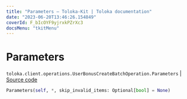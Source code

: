 ```yaml
---
title: "Parameters — Toloka-Kit | Toloka documentation"
date: "2023-06-20T13:46:26.154849"
coverId: F_bIcOYF9yjrxkPZrXc3
docsMenu: "tkitMenu"
---
```


# Parameters

`toloka.client.operations.UserBonusCreateBatchOperation.Parameters` | [Source code](https://github.com/Toloka/toloka-kit/blob/v1.2.0/src/client/operations.py#L363)

```python
Parameters(self, *, skip_invalid_items: Optional[bool] = None)
```